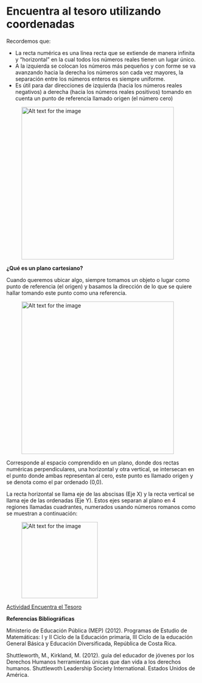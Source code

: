 
# Encuentra al tesoro utilizando coordenadas

Recordemos que:

- La recta numérica es una línea recta que se extiende de manera infinita y “horizontal”
    en la cual todos los números reales tienen un lugar único.
- A la izquierda se colocan los números más pequeños y con forme se va avanzando
    hacia la derecha los números son cada vez mayores, la separación entre los números
    enteros es siempre uniforme.
- Es útil para dar direcciones de izquierda (hacia los números reales negativos) a
    derecha (hacia los números reales positivos) tomando en cuenta un punto de
    referencia llamado origen (el número cero)

<figure className="w-full flex flex-col items-center justify-center mb-2"> <img src="/imgs/docs/gm-1-1.png" alt="Alt text for the image" width="400" height="400" />
</figure>

**¿Qué es un plano cartesiano?**

Cuando queremos ubicar algo, siempre tomamos un objeto o lugar como punto de
referencia (el origen) y basamos la dirección de lo que se quiere hallar tomando este
punto como una referencia.

<figure className="w-full flex flex-col items-center justify-center mb-2"> <img src="/imgs/docs/gm-1-2.png" alt="Alt text for the image" width="400" height="400" />
</figure>

Corresponde al espacio comprendido en un plano, donde dos rectas numéricas
perpendiculares, una horizontal y otra vertical, se intersecan en el punto donde ambas
representan al cero, este punto es llamado origen y se denota como el par ordenado
(0,0).

La recta horizontal se llama eje de las abscisas (Eje X) y la recta vertical se llama eje de
las ordenadas (Eje Y). Estos ejes separan al plano en 4 regiones llamadas cuadrantes,
numerados usando números romanos como se muestran a continuación:

<figure className="w-full flex flex-col items-center justify-center mb-2"> <img src="/imgs/docs/gm-1-3.png" alt="Alt text for the image" width="200" height="200" />
</figure>


<a href="/guide/find-treasure" className="font-serif flex flex-col justify-center items-center bg-gradient-to-br from-red-400 to-orange-500 text-white font-bold rounded p-2 hover:bg-sky-300 mt-10 mb-8"> 
    Actividad Encuentra el Tesoro
    <GiChest size={40}/>
</a>


**Referencias Bibliográficas**

Ministerio de Educación Pública (MEP) (2012). Programas de Estudio de Matemáticas: I y II
Ciclo de la Educación primaria, III Ciclo de la educación General Básica y Educación
Diversificada, República de Costa Rica.

Shuttleworth, M., Kirkland, M. (2012). guía del educador de jóvenes por los Derechos
Humanos herramientas únicas que dan vida a los derechos humanos. Shuttlewoth
Leadership Society International. Estados Unidos de América.